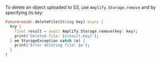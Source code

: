 To delete an object uploaded to S3, use `Amplify.Storage.remove` and by specifying its key:

```dart
Future<void> deleteFile(String key) async {
  try {
    final result = await Amplify.Storage.remove(key: key);
    print('Deleted file: ${result.key}');
  } on StorageException catch (e) {
    print('Error deleting file: $e');
  }
}
```
